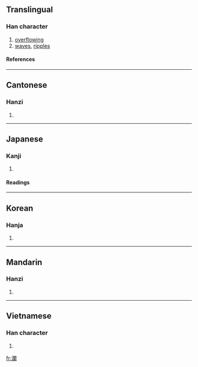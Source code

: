 {{see|澜}}

==Translingual==
===Han character===
{{Han char|rn=85|rad=水|as=17|sn=20|four=3712<sub>0</sub>|canj=水日弓田 (EANW)}}
# [[overflowing]]
# [[waves]], [[ripples]]
====References====
{{Han ref|kx=0661.290|dkj=18722|dj=1071.100|hdz=31790.090|uh=703E|ud=28734|bh=C469|bd=50281}}
----
==Cantonese==
===Hanzi===
{{yue-hanzi|jyut=|y=laan4}}
# {{defn|Cantonese}}
----
==Japanese==
===Kanji===
{{ja-kanji|grade=|rs=水17}}
# {{defn|Japanese}} 
====Readings====
{{ja-readings|on=[[らん]] (ran)|kun=[[なみ]] (nami)}}
----
==Korean==
===Hanja===
{{ko-hanja|hangeul=란>난|eumhun=|rv=ran>nan|mr=ran>nan|y=lan>nan}}
# {{defn|Korean}}
----
==Mandarin==
===Hanzi===
{{cmn-hanzi|sim=澜|pin=[[lán]] ([[lan2]])|wg=lan<sup>2</sup>}}
# {{defn|Mandarin}}
----
==Vietnamese==
===Han character===
{{vi-hantu|nhắm}}
# {{defn|Vietnamese}}

[[fr:瀾]]